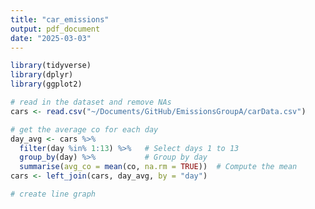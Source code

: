 ```yaml
---
title: "car_emissions"
output: pdf_document
date: "2025-03-03"
---
```


```r
library(tidyverse)
library(dplyr)
library(ggplot2)
```

```r
# read in the dataset and remove NAs
cars <- read.csv("~/Documents/GitHub/EmissionsGroupA/carData.csv")
```

```r
# get the average co for each day
day_avg <- cars %>%
  filter(day %in% 1:13) %>%   # Select days 1 to 13
  group_by(day) %>%           # Group by day
  summarise(avg_co = mean(co, na.rm = TRUE))  # Compute the mean
cars <- left_join(cars, day_avg, by = "day")
```


```r
# create line graph

```


